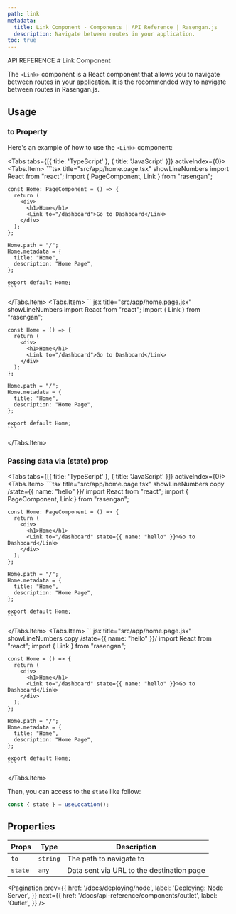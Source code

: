 ```yaml
---
path: link
metadata:
  title: Link Component - Components | API Reference | Rasengan.js
  description: Navigate between routes in your application.
toc: true
---
```



<span className="text-[12px] font-mono-regular text-foreground/60">
  API REFERENCE
</span>
# Link Component

The `<Link>` component is a React component that allows you to navigate between routes in your application.
It is the recommended way to navigate between routes in Rasengan.js.

## Usage

### to Property

Here's an example of how to use the `<Link>` component:

<Tabs tabs={[{ title: 'TypeScript' }, { title: 'JavaScript' }]} activeIndex={0}>
  <Tabs.Item>
    ```tsx title="src/app/home.page.tsx" showLineNumbers
    import React from "react";
    import { PageComponent, Link } from "rasengan";

    const Home: PageComponent = () => {
      return (
        <div>
          <h1>Home</h1>
          <Link to="/dashboard">Go to Dashboard</Link>
        </div>
      );
    };

    Home.path = "/";
    Home.metadata = {
      title: "Home",
      description: "Home Page",
    };

    export default Home;
    ```
  </Tabs.Item>
  <Tabs.Item>
    ```jsx title="src/app/home.page.jsx" showLineNumbers
    import React from "react";
    import { Link } from "rasengan";

    const Home = () => {
      return (
        <div>
          <h1>Home</h1>
          <Link to="/dashboard">Go to Dashboard</Link>
        </div>
      );
    };

    Home.path = "/";
    Home.metadata = {
      title: "Home",
      description: "Home Page",
    };

    export default Home;
    ```
  </Tabs.Item>
</Tabs>

### Passing data via (state) prop

<Tabs tabs={[{ title: 'TypeScript' }, { title: 'JavaScript' }]} activeIndex={0}>
  <Tabs.Item>
    ```tsx title="src/app/home.page.tsx" showLineNumbers copy /state={{ name: "hello" }}/
    import React from "react";
    import { PageComponent, Link } from "rasengan";

    const Home: PageComponent = () => {
      return (
        <div>
          <h1>Home</h1>
          <Link to="/dashboard" state={{ name: "hello" }}>Go to Dashboard</Link>
        </div>
      );
    };

    Home.path = "/";
    Home.metadata = {
      title: "Home",
      description: "Home Page",
    };

    export default Home;
    ```
  </Tabs.Item>
  <Tabs.Item>
    ```jsx title="src/app/home.page.jsx" showLineNumbers copy /state={{ name: "hello" }}/
    import React from "react";
    import { Link } from "rasengan";

    const Home = () => {
      return (
        <div>
          <h1>Home</h1>
          <Link to="/dashboard" state={{ name: "hello" }}>Go to Dashboard</Link>
        </div>
      );
    };

    Home.path = "/";
    Home.metadata = {
      title: "Home",
      description: "Home Page",
    };

    export default Home;
    ```
  </Tabs.Item>
</Tabs>

Then, you can access to the `state` like follow:

```js title="JS" showLineNumbers copy /useLocation()/
const { state } = useLocation();
```

## Properties

| Props   | Type     | Description                               |
| ------- | -------- | ----------------------------------------- |
| `to`    | `string` | The path to navigate to                   |
| `state` | `any`    | Data sent via URL to the destination page |

<Pagination 
  prev={{
    href: '/docs/deploying/node',
    label: 'Deploying: Node Server',
  }}
  next={{
    href: '/docs/api-reference/components/outlet',
    label: 'Outlet',
  }}
/>